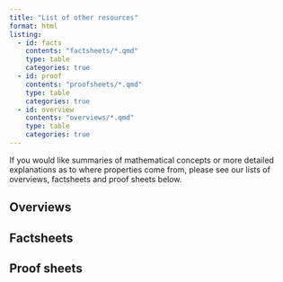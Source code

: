 ```yaml
---
title: "List of other resources"
format: html
listing:
  - id: facts
    contents: "factsheets/*.qmd"
    type: table
    categories: true
  - id: proof
    contents: "proofsheets/*.qmd"
    type: table
    categories: true
  - id: overview
    contents: "overviews/*.qmd"
    type: table
    categories: true
---
```


If you would like summaries of mathematical concepts or more detailed explanations as to where properties come from, please see our lists of overviews, factsheets and proof sheets below.

## Overviews {-}

:::{#overview}
:::

## Factsheets {-}

:::{#facts}
:::

## Proof sheets {-}

:::{#proof}
:::

